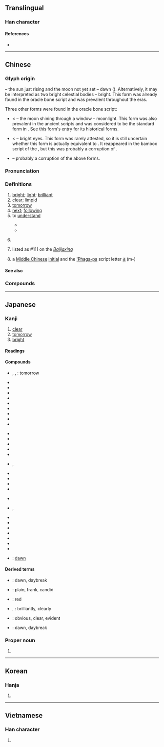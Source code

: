 {{also|日月}}
{{character info/new}}
==Translingual==
{{stroke order}}

===Han character===
{{Han char|rn=72|rad=日|as=04|sn=8|four=67020|canj=AB|ids=⿰日月}}

====References====
* {{Han ref|kx=0491.120|dkj=13805|dj=0852.180|hdz=21491.080|uh=660E|ud=26126|bh=A9FA|bd=43514}}

----

==Chinese==
{{zh-forms|alt=朙}}

===Glyph origin===
{{Han etyl}}

{{Han compound|日|月|ls=ic|t1=sun|t2=moon}} – the sun just rising and the moon not yet set – dawn ({{zh-l|*天明}}). Alternatively, it may be interpreted as two bright celestial bodies – bright. This form was already found in the oracle bone script and was prevalent throughout the eras.

Three other forms were found in the oracle bone script:
* {{zh-l|*朙}} < {{Han compound|囧|月|t1=window}} – the moon shining through a window – moonlight. This form was also prevalent in the ancient scripts and was considered to be the standard form in ''{{w|Shuowen}}''. See this form's entry for its historical forms.
* {{zh-l|*眀}} < {{Han compound|目|月|t1=eye}} – bright eyes. This form was rarely attested, so it is still uncertain whether this form is actually equivalent to {{lang|zh|明}}. It reappeared in the bamboo script of the {{w|Qin dynasty}}, but this was probably a corruption of {{zh-l|*朙}}.
* {{Han compound|田|月}} – probably a corruption of the above forms.

===Pronunciation===
{{zh-pron
|m=míng
|m-s=min2
|dg=
|c=ming4
|c-t=men3
|g=min4/miang4
|h=pfs=mìn/miàng/màng;gd=min2/miang2
|h_note=mìn - literary; miàng, màng - vernacular
|j=ming1
|md=màng/mìng
|md_note=màng - vernacular; mìng - literary
|mn=bêng/bîn/miâ/xm,kh,yl,tn,tc:mê/zz:mêe/tn,mg:mî/qz,tp,lk,sx,hc:môa/twv:mâ
|mn_note=bêng - literary; bîn, miâ - vernacular; mê/mêe/mî/môa/mâ - vernacular (limited, e.g. {{zh-l|*明年}})
|mn-t=mêng5
|w=3men,3min
|w_note=3men - vernacular; 3min - literary
|x=min2
|mc=y
|oc=y
|cat=a,v,n,pn
}}

===Definitions===
{{zh-hanzi}}

# [[bright]]; [[light]]; [[brilliant]]
# [[clear]]; [[limpid]]
# [[tomorrow]]
# [[next]]; [[following]]
# to [[understand]]
#: {{zh-x|講明|to explain}}
#* {{zh-x|你 唔 明 一定 要 出聲。|If you don't '''understand''' you must speak up.|C}}
#* {{zh-x|我 真係 唔係 好 明 點解（……）|I really don't get why (…)|C}}
# {{zh-div|朝}} {{w|Ming dynasty}}
# {{surname|lang=zh|dot=,}} listed as #111 on the ''[[:w:Baijiaxing|Baijiaxing]]''
# {{zh-div|母}} {{lb|zh|phonology}} a [[Middle Chinese]] [[initial]] and the [['Phags-pa]] script letter [[ꡏ]] (m-)

====See also====
{{zh-Chinese dynasties}}

===Compounds===
{{zh-der|明暗|明白|明白人|明燦燦|明察|明察暗訪|明察秋毫|明達|明燈|明斷|明礬|明光|明光光|明光瓦亮|明火|明潔|明凈|明靜|明鏡|明朗|明亮|明明|明年|明槍暗箭|明搶|明確|明兒|明日|明銳|明閃閃|明升暗降|明顯|明星|明天|明槍易躲，暗箭難防|明目張膽|小聰明|伯明罕|公明|光明|光明燈|失明|大明星|呈明|半透明|嚴明|修明|圓明園|因明|喪明|判明|天明|宣明|復明|幽明|平明|催明鳥|三明治|孔明|分明|唐明皇|小明|大明曆|南明|克明|休明|孔明燈|剖明|夜明珠|五明|不明|三明|廉明|大明湖|大明|夜明|幽明錄|嚮明|哉生明|公生明|明鐙|流明|砸明火|明降|明淨|明刑|明徹|明忘八|文明戲|明玕|明如翦|明決|明詩|明曉|清明節|明臺|明心|明快|明令|明旌|文明病|明節|明範|明當|明前|明滅|明據|明講|明誓|決明子|明志|明蟾|明王|明詔|明了|明麗|明公|明言|明訓|明慎|明知|朱明|明瓦|明秀|擺明|明盛|明分|申明|啟明|明晨|稟明|明新|明夜|明發|明亮隔|無明|明板|明哲|明挖|明貺|正明師|明君|明媚|明暢|明法|神明|明瞭|明線|明治|明丟丟|明度|明樓|明理|明辨|昆明湖|朧明|注明|明兩|明鑒|明朝|明聖|清明|明遠樓|明喻|明溝|明智|晦明|旦明|明人|明神|明允|明河|昆明池|明瑟|照明|明密|明開|空明|春明|查明|明德|明經|明良|明槍|明師|明打明|明盤|朏明|明幌幌|明旦|明堂|明知道|挑明|明亮亮|昭明|明器|明膠|明道|明衣|明璫|明燭|明牌|明祀|明早|沒天明|明世|明者|發明|明通|明間|明慧|昌明|明府|明信片|明晃晃|明後|標明|明晰|明石|明命|明眼人|明牧|明順|澄明|明主|明目|明珠|敘明|明駝|明靈|照明彈|明悟|明說|明賢|明滴溜|明澈|發明家|明輪|石決明|文明|打明火|明碼|淺明|明夷|明局|明蝦|洞明|明四家|明汪汪|明豔|決明|永明體|明琅|明妃|明時|投明|明肌雪|明正|明鑑|松明|明證|明處|無明火|明文|昏明|明調|明見|明示|明眼|明眸|明水|明杖|明月光|明月|明擺著|明恕|明德茶|明威|明太祖|明倫堂|方明|文明人|明教|指明|精明|陽明|聲明|顯明|齊明|聰明|英明|詳明|過明路|野決明|陽明山|賢明|說明書|虛明|說明文|說明|馬明王|簡明|長明燈|質明|黎明|表明|靜明園|黃明膠|證明|鮮明|鬼聰明|趕明兒|高明|開明|餘明|重明|透明|頭明|透明化|透明體|通明|驗明|闡明|聖明|薄明|黃明|遲明|趙公明|透明漆|透明度|辨明|載明|證明書|註明|言明|芵明|聰明人}}

----

==Japanese==

===Kanji===
{{ja-kanji|grade=2|rs=日04}}

# [[clear]]
# [[tomorrow]]
# [[bright]]

====Readings====
{{ja-readings
|goon=みょう<みやう
|kanon=めい
|toon=みん
|kun=あか-るい, あき-らか, あ-ける, あ-かす, あ-くる, あか-らむ, あ-かり, あか-るむ, あ-く
|nanori=あ, あか, あかり, あかる, あき, あきら, あけ, あける, きよし, くに, さとし, てる, とおる, とし, なお, のり, はじめ, はる, ひろ, み, みつ, よし
}}

====Compounds====
{{top3}}
* {{ja-r|明日|あした}}, {{ja-r|明日|あす}}, {{ja-r|明日|みょうにち}}: tomorrow
* {{ja-r|明暗|めいあん}}
* {{ja-r|明快|めいかい}}
* {{ja-r|明解|めいかい}}
* {{ja-r|明海|めいかい}}
* {{ja-r|明確|めいかく}}
* {{ja-r|明鏡止水|めいきょうしすい}}
* {{ja-r|明君|めいくん}}
* {{ja-r|明言|めいげん}}
* {{ja-r|明察|めいさつ}}
{{mid3}}
* {{ja-r|明示|めいじ}}
* {{ja-r|明星|みょうじょう}}
* {{ja-r|明治|^めいじ}}
* {{ja-r|明信|^あきのぶ}}
* {{ja-r|明晰|めいせき}}
* {{ja-r|明朝|みょうちょう}}, {{ja-r|明朝|^みんちょう}}
* {{ja-r|明白|めいはく}}
* {{ja-r|明瞭|めいりょう}}
* {{ja-r|不明|ふめい}}
* {{ja-r|解明|かいめい}}
{{mid3}}
* {{ja-r|究明|きゅうめい}}
* {{ja-r|克明|こくめい}}, {{ja-r|克明|^かつあき}}
* {{ja-r|証明|しょうめい}}
* {{ja-r|照明|しょうめい}}
* {{ja-r|灯明|とうみょう}}
* {{ja-r|透明|とうめい}}
* {{ja-r|薄明|はくめい}}
* {{ja-r|発明|はつめい}}
* {{ja-r|文明|ぶんめい}}
* {{ja-r|晨明|しんめい}}: [[dawn]]
{{bottom}}

====Derived terms====
* {{ja-r|暁|あかつき}}: dawn, daybreak
* {{ja-r|明白|あからさま}}: plain, frank, candid
* {{ja-r|赤|あか}}: red
* {{ja-r|明々と|あか.あか と}}, {{ja-r|赤々と|あか.あか と}}: brilliantly, clearly
* {{ja-r|明らか|あきらか}}: obvious, clear, evident
* {{ja-r|明け|あけ}}: dawn, daybreak

===Proper noun===
{{ja-pos|あきら|proper}}

# {{given name|male|lang=ja|sort=あきら}}

----

==Korean==

===Hanja===
{{ko-hanja|hangeul=명|eumhun=|rv=myeong|mr=myŏng|y=myeng}}

# {{defn|lang=ko|sort=日04}}

----

==Vietnamese==

===Han character===
{{vi-hantu|[[minh]]|rs=日04}}

# {{defn|lang=vi|sort=日04}}